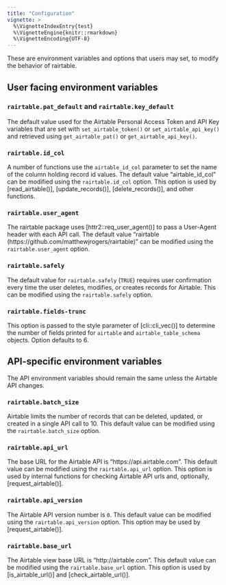 ```yaml
---
title: "Configuration"
vignette: >
  %\VignetteIndexEntry{test}
  %\VignetteEngine{knitr::rmarkdown}
  %\VignetteEncoding{UTF-8}
---
```


These are environment variables and options that users may set, to modify the behavior of rairtable.

## User facing environment variables

### `rairtable.pat_default` and `rairtable.key_default`

The default value used for the Airtable Personal Access Token and API Key variables that are set with `set_airtable_token()` or `set_airtable_api_key()` and retrieved using `get_airtable_pat()` or `get_airtable_api_key()`.

### `rairtable.id_col`

A number of functions use the `airtable_id_col` parameter to set the name of the column holding record id values. The default value "airtable_id_col" can be modified using the `rairtable.id_col` option. This option is used by [read_airtable()], [update_records()], [delete_records()], and other functions.

### `rairtable.user_agent`

The rairtable package uses [httr2::req_user_agent()] to pass a User-Agent header with each API call. The default value "rairtable (https://github.com/matthewjrogers/rairtable)" can be modified using the  `rairtable.user_agent` option.

### `rairtable.safely`

The default value for `rairtable.safely` (`TRUE`) requires user confirmation every time the user deletes, modifies, or creates records for Airtable. This can be modified using the `rairtable.safely` option.

### `rairtable.fields-trunc`

This option is passed to the style parameter of [cli::cli_vec()] to determine the number of fields printed for `airtable` and `airtable_table_schema` objects. Option defaults to 6.

## API-specific environment variables

The API environment variables should remain the same unless the Airtable API changes.

### `rairtable.batch_size`

Airtable limits the number of records that can be deleted, updated, or created in a single API call to 10. This default value can be modified using the `rairtable.batch_size` option.

### `rairtable.api_url`

The base URL for the Airtable API is "https://api.airtable.com". This default value can be modified using the `rairtable.api_url` option. This option is used by internal functions for checking Airtable API urls and, optionally, [request_airtable()].

### `rairtable.api_version`

The Airtable API version number is `0`. This default value can be modified using
the `rairtable.api_version` option. This option may be used by
[request_airtable()].

### `rairtable.base_url`

The Airtable view base URL is "http://airtable.com". This default value can be modified using the `rairtable.base_url` option. This option is used by [is_airtable_url()] and [check_airtable_url()].
